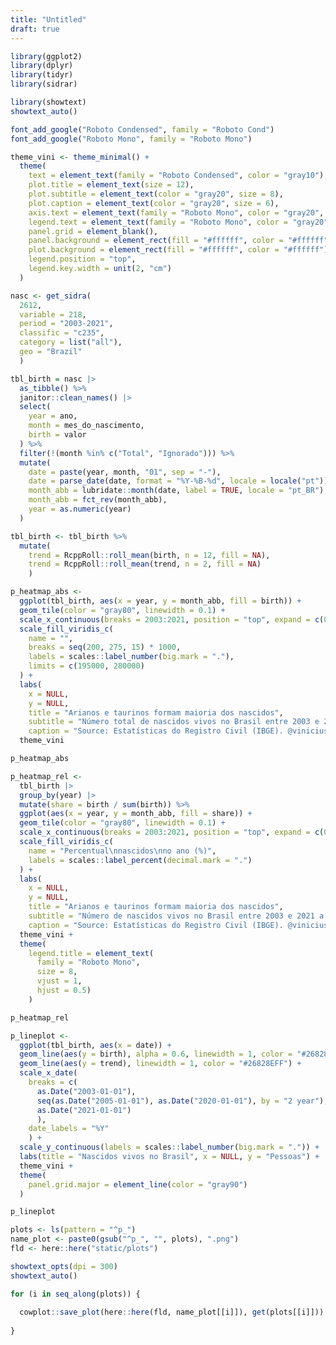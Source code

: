 ```yaml
---
title: "Untitled"
draft: true
---
```


```r
library(ggplot2)
library(dplyr)
library(tidyr)
library(sidrar)
```

```r
library(showtext)
showtext_auto()

font_add_google("Roboto Condensed", family = "Roboto Cond")
font_add_google("Roboto Mono", family = "Roboto Mono")
```

```r
theme_vini <- theme_minimal() +
  theme(
    text = element_text(family = "Roboto Condensed", color = "gray10"),
    plot.title = element_text(size = 12),
    plot.subtitle = element_text(color = "gray20", size = 8),
    plot.caption = element_text(color = "gray20", size = 6),
    axis.text = element_text(family = "Roboto Mono", color = "gray20", size = 8),
    legend.text = element_text(family = "Roboto Mono", color = "gray20", size = 6),
    panel.grid = element_blank(),
    panel.background = element_rect(fill = "#ffffff", color = "#ffffff"),
    plot.background = element_rect(fill = "#ffffff", color = "#ffffff"),
    legend.position = "top",
    legend.key.width = unit(2, "cm")
  )
```

```r
nasc <- get_sidra(
  2612,
  variable = 218,
  period = "2003-2021",
  classific = "c235",
  category = list("all"),
  geo = "Brazil"
  )
```

```r
tbl_birth = nasc |> 
  as_tibble() %>%
  janitor::clean_names() |> 
  select(
    year = ano,
    month = mes_do_nascimento,
    birth = valor
  ) %>%
  filter(!(month %in% c("Total", "Ignorado"))) %>%
  mutate(
    date = paste(year, month, "01", sep = "-"),
    date = parse_date(date, format = "%Y-%B-%d", locale = locale("pt")),
    month_abb = lubridate::month(date, label = TRUE, locale = "pt_BR"),
    month_abb = fct_rev(month_abb),
    year = as.numeric(year)
  )

tbl_birth <- tbl_birth %>%
  mutate(
    trend = RcppRoll::roll_mean(birth, n = 12, fill = NA),
    trend = RcppRoll::roll_mean(trend, n = 2, fill = NA)
    )
```

```r
p_heatmap_abs <- 
  ggplot(tbl_birth, aes(x = year, y = month_abb, fill = birth)) + 
  geom_tile(color = "gray80", linewidth = 0.1) +
  scale_x_continuous(breaks = 2003:2021, position = "top", expand = c(0, 0)) +
  scale_fill_viridis_c(
    name = "",
    breaks = seq(200, 275, 15) * 1000,
    labels = scales::label_number(big.mark = "."),
    limits = c(195000, 280000)
  ) +
  labs(
    x = NULL,
    y = NULL,
    title = "Arianos e taurinos formam maioria dos nascidos",
    subtitle = "Número total de nascidos vivos no Brasil entre 2003 e 2021 a cada mês.",
    caption = "Source: Estatísticas do Registro Civil (IBGE). @viniciusoike") +
  theme_vini

p_heatmap_abs
```

```r
p_heatmap_rel <- 
  tbl_birth |> 
  group_by(year) |> 
  mutate(share = birth / sum(birth)) %>%
  ggplot(aes(x = year, y = month_abb, fill = share)) + 
  geom_tile(color = "gray80", linewidth = 0.1) +
  scale_x_continuous(breaks = 2003:2021, position = "top", expand = c(0, 0)) +
  scale_fill_viridis_c(
    name = "Percentual\nnascidos\nno ano (%)",
    labels = scales::label_percent(decimal.mark = ".")
  ) +
  labs(
    x = NULL,
    y = NULL,
    title = "Arianos e taurinos formam maioria dos nascidos",
    subtitle = "Número de nascidos vivos no Brasil entre 2003 e 2021 a cada mês.",
    caption = "Source: Estatísticas do Registro Civil (IBGE). @viniciusoike") +
  theme_vini +
  theme(
    legend.title = element_text(
      family = "Roboto Mono",
      size = 8,
      vjust = 1,
      hjust = 0.5)
    )

p_heatmap_rel
```

```r
p_lineplot <- 
  ggplot(tbl_birth, aes(x = date)) +
  geom_line(aes(y = birth), alpha = 0.6, linewidth = 1, color = "#26828EFF") +
  geom_line(aes(y = trend), linewidth = 1, color = "#26828EFF") +
  scale_x_date(
    breaks = c(
      as.Date("2003-01-01"),
      seq(as.Date("2005-01-01"), as.Date("2020-01-01"), by = "2 year"),
      as.Date("2021-01-01")
      ),
    date_labels = "%Y"
    ) +
  scale_y_continuous(labels = scales::label_number(big.mark = ".")) +
  labs(title = "Nascidos vivos no Brasil", x = NULL, y = "Pessoas") +
  theme_vini +
  theme(
    panel.grid.major = element_line(color = "gray90")
  )

p_lineplot
```

```r
plots <- ls(pattern = "^p_")
name_plot <- paste0(gsub("^p_", "", plots), ".png")
fld <- here::here("static/plots")

showtext_opts(dpi = 300)
showtext_auto()

for (i in seq_along(plots)) {
  
  cowplot::save_plot(here::here(fld, name_plot[[i]]), get(plots[[i]]))
  
}

```
